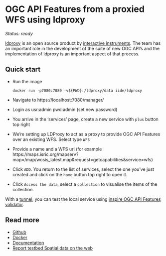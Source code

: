 # OGC API Features from a proxied WFS using ldproxy

*Status: ready*

[ldproxy](https://ldproxy.net) is an open source product by [interactive instruments](https://www.interactive-instruments.de). The team has an important role in the development of the suite of new OGC API's and the implementation of ldproxy is an important aspect of that process.

## Quick start

- Run the image

  ```
  docker run -p7080:7080 -v${PWD}:/ldproxy/data iide/ldproxy
  ```

- Navigate to https://localhost:7080/manager/
- Login as usr:admin pwd:admin (set new password)
- You arrive in the 'services' page, create a new service with `plus` button top right
- We're setting up LDProxy to act as a proxy to provide OGC API Features over an existing WFS. Select type `WFS`
- Provide a name and a WFS url (for example https://maps.isric.org/mapserv?map=/map/wosis_latest.map&request=getcapabilities&service=wfs)
- Click `ADD`. You return to the list of services, select the one you've just created and click on the `home` button top right to open it.
- Click `Access the data`, select a `collection` to visualise the items of the collection.

With a [tunnel](../utils/localtunnel.qmd), you can test the local service using [inspire OGC API Features validator](https://inspire.ec.europa.eu/validator).

## Read more

- [Github](https://github.com/interactive-instruments/ldproxy)
- [Docker](https://hub.docker.com/r/iide/ldproxy)
- [Documentation](https://docs.ldproxy.net)
- [Report testbed Spatial data on the web](https://github.com/geo4web-testbed/topic4/blob/master/spatial-data-on-the-web-using-sdi-report.pdf)

